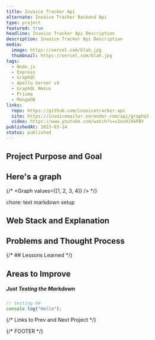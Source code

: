 ```yaml
---
title: Invoice Tracker Api
alternate: Invoice Tracker Backend Api
type: project
featured: true
headline: Invoice Tracker Api Description
description: Invoice Tracker Api Description
media:
  image: https://vercel.com/blah.jpg
  thumbnail: https://vercel.com/blah.jpg
tags:
  - Node.js
  - Express
  - GraphQl
  - Apollo Server v4
  - GraphQL Nexus
  - Prisma
  - MongoDB
links:
  repo: https://github.com/invoicetracker-api
  site: https://invoicemailer.onrender.com/api/graphql
  video: https://www.youtube.com/watch?v=u1ovHJXkPBY
publishedAt: 2023-03-14
status: published
---
```


## Project Purpose and Goal

## Here's a graph

{/* <Graph values={[1, 2, 3, 4]} /> */}

chore: text markdown setup

## Web Stack and Explanation

## Problems and Thought Process

{/* ## Lessons Learned */}

## Areas to Improve

##### Just Testing the Markdown

```ts
// testing 04
console.log("Hello");
```

{/* Links to Prev and Next Project */}

{/* FOOTER */}
